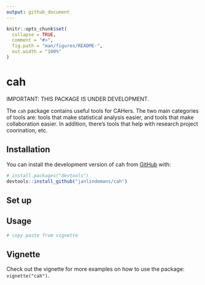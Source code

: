 ```yaml
---
output: github_document
---
```


<!-- README.md is generated from README.Rmd. Please edit that file -->

```r
knitr::opts_chunk$set(
  collapse = TRUE,
  comment = "#>",
  fig.path = "man/figures/README-",
  out.width = "100%"
)
```

# cah

<!-- badges: start -->
<!-- badges: end -->

IMPORTANT: THIS PACKAGE IS UNDER DEVELOPMENT.

The `cah` package contains useful tools for CAHers. The two main categories of tools are: tools that make statistical analysis easier, and tools that make collaboration easier. In addition, there's tools that help with research project coorination, etc.

## Installation

You can install the development version of cah from [GitHub](https://github.com/) with:

``` r
# install.packages("devtools")
devtools::install_github("janlindemans/cah")
```

## Set up

<!-- COPY from vignette: edit original there -->


<!-- END COPY -->


## Usage

<!-- COPY from vignette: edit original there -->


```r
# copy paste from vignette
```
<!-- END COPY -->

## Vignette

Check out the vignette for more examples on how to use the package: `vignette("cah")`.
